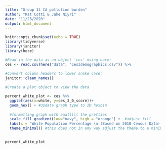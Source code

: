 ```yaml
---
title: "Group 14 CA pollution burden"
author: "Kat Cotti & Jake Niyri"
date: "11/23/2020"
output: html_document
---
```


```r
knitr::opts_chunk$set(echo = TRUE)
library(tidyverse)
library(janitor)
library(here)
```

```r
#Read in the data as an object 'ces' using here:
ces <- read.csv(here("data", "ces3demographics.csv")) %>% 
  
#Convert column headers to lower snake case:
janitor::clean_names()
```

```r
#Create a plot object to view the data

percent_white_plot <- ces %>%
  ggplot(aes(x=white, y=ces_3_0_score))+
  geom_hex() + #Update graph type to 2D hexbin 
  
  #formatting graph with aaalllll the pretties
  scale_fill_gradient(low="navy", high = "orange") +  #adjust fill
  labs(x = "White Population Percentage \n (Based on 2010 Census Data) ", y = "CalEnviroScreen Pollution Burden Score \n (CES 3.0 Score)", title = "Relationship between the Aggregate CalEnviroScreen 3.0 Pollution Burden \n Score  & White Population Percentage in California") +  #label graph with appropriate axis labels & title 
  theme_minimal() #this does not in any way adjust the theme to a minimal setting
 

percent_white_plot
```

